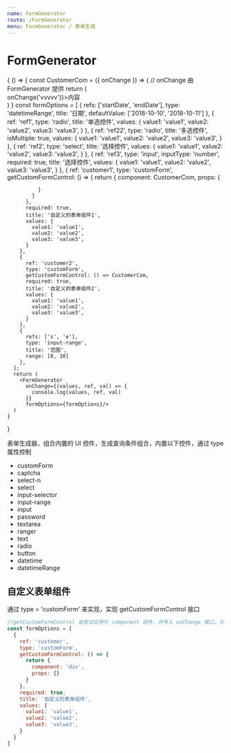 ```yaml
---
name: FormGenerator
route: /FormGenerator
menu: FormGenerator / 表单生成
---
```



# FormGenerator

<PropsTable of={FormGenerator} />

<Playground>
  {
    () => {
      const CustomerCom = ({ onChange }) => {
        // onChange 由 FormGenerator 提供
        return (
          <div onClick={e => onChange('vvvvv')}>内容</div>
        )
      }
      const formOptions = [
        {
          refs: ['startDate', 'endDate'],
          type: 'datetimeRange',
          title: '日期',
          defaultValue: ['2018-10-10', '2018-10-11']
        },
        {
          ref: 'ref1',
          type: 'radio',
          title: '单选控件',
          values: {
            value1: 'value1',
            value2: 'value2',
            value3: 'value3',
          }
        },
        {
          ref: 'ref22',
          type: 'radio',
          title: '多选控件',
          isMultiple: true,
          values: {
            value1: 'value1',
            value2: 'value2',
            value3: 'value3',
          }
        },
        {
          ref: 'ref2',
          type: 'select',
          title: '选择控件',
          values: {
            value1: 'value1',
            value2: 'value2',
            value3: 'value3',
          }
        },
        {
          ref: 'ref3',
          type: 'input',
          inputType: 'number',
          required: true,
          title: '选择控件',
          values: {
            value1: 'value1',
            value2: 'value2',
            value3: 'value3',
          }
        },
        {
          ref: 'customer1',
          type: 'customForm',
          getCustomFormControl: () => {
            return {
              component: CustomerCom,
              props: {

              }
            }
          },
          required: true,
          title: '自定义的表单组件1',
          values: {
            value1: 'value1',
            value2: 'value2',
            value3: 'value3',
          }
        },
        {
          ref: 'customer2',
          type: 'customForm',
          getCustomFormControl: () => CustomerCom,
          required: true,
          title: '自定义的表单组件2',
          values: {
            value1: 'value1',
            value2: 'value2',
            value3: 'value3',
          }
        },
        {
          refs: ['s', 'e'],
          type: 'input-range',
          title: '范围',
          range: [0, 10]
        },
      ];
      return (
        <FormGenerator
          onChange={(values, ref, val) => {
            console.log(values, ref, val)
          }}
          formOptions={formOptions}/>
      )
    }
  }
</Playground>

表单生成器，组合内置的 UI 控件，生成查询条件组合，内置以下控件，通过 type 属性控制

- customForm
- captcha
- select-n
- select
- input-selector
- input-range
- input
- password
- textarea
- ranger
- text
- radio
- button
- datetime
- datetimeRange

## 自定义表单组件

通过 type = 'customForm' 来实现，实现 getCustomFormControl 接口

```js
//getCustomFormControl 会尝试实例化 component 组件，并传入 onChange 接口，可以调整表单的 ref 的值
const formOptions = [
  {
    ref: 'customer',
    type: 'customForm',
    getCustomFormControl: () => {
      return {
        component: 'div',
        props: {}
      }
    },
    required: true,
    title: '自定义的表单组件',
    values: {
      value1: 'value1',
      value2: 'value2',
      value3: 'value3',
    }
  }
]
```
